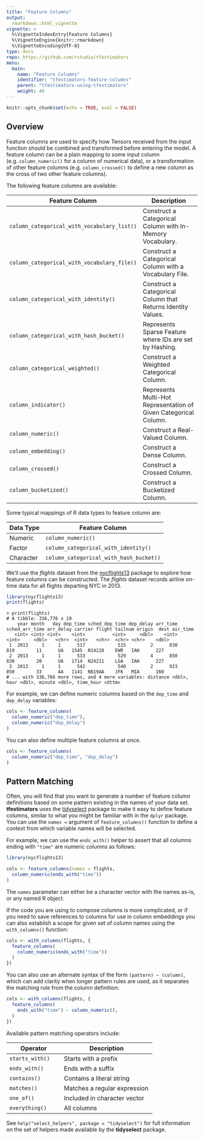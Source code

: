 ```yaml
---
title: "Feature Columns"
output: 
  rmarkdown::html_vignette
vignette: >
  %\VignetteIndexEntry{Feature Columns}
  %\VignetteEngine{knitr::rmarkdown}
  %\VignetteEncoding{UTF-8}
type: docs
repo: https://github.com/rstudio/tfestimators
menu:
  main:
    name: "Feature Columns"
    identifier: "tfestimators-feature-columns"
    parent: "tfestimators-using-tfestimators"
    weight: 40
---
```



```r
knitr::opts_chunk$set(echo = TRUE, eval = FALSE)
```

## Overview

Feature columns are used to specify how Tensors received from the input function should be combined and transformed before entering the model. A feature column can be a plain mapping to some input column (e.g. `column_numeric()` for a column of numerical data), or a transformation of other feature columns (e.g. `column_crossed()` to define a new column as the cross of two other feature columns).

The following feature columns are available:

| Feature Column  | Description |
|---------------------------------------|----------------------------------------------------------------|
| `column_categorical_with_vocabulary_list()`  | Construct a Categorical Column with In-Memory Vocabulary.  |
| `column_categorical_with_vocabulary_file()`  |  Construct a Categorical Column with a Vocabulary File. |
| `column_categorical_with_identity()`  | Construct a Categorical Column that Returns Identity Values. |
| `column_categorical_with_hash_bucket()`  |  Represents Sparse Feature where IDs are set by Hashing. |
| `column_categorical_weighted()`  |  Construct a Weighted Categorical Column. |
| `column_indicator()`  | Represents Multi-Hot Representation of Given Categorical Column. |
| `column_numeric()`  | Construct a Real-Valued Column. |
| `column_embedding()`  | Construct a Dense Column. |
| `column_crossed()`  | Construct a Crossed Column. |
| `column_bucketized()`  | Construct a Bucketized Column. |

Some typical mappings of R data types to feature column are:

| Data Type  | Feature Column                          |
|------------|-----------------------------------------|
| Numeric    | `column_numeric()`                      |
| Factor     | `column_categorical_with_identity()`    |
| Character  | `column_categorical_with_hash_bucket()` |


We'll use the *flights* dataset from the [nycflights13](https://cran.r-project.org/package=nycflights13) package to explore how feature columns can be constructed. The *flights* dataset records airline on-time data for all flights departing NYC in 2013.

```r
library(nycflights13)
print(flights)
```

```
> print(flights)
# A tibble: 336,776 x 19
    year month   day dep_time sched_dep_time dep_delay arr_time sched_arr_time arr_delay carrier flight tailnum origin  dest air_time
   <int> <int> <int>    <int>          <int>     <dbl>    <int>          <int>     <dbl>   <chr>  <int>   <chr>  <chr> <chr>    <dbl>
 1  2013     1     1      517            515         2      830            819        11      UA   1545  N14228    EWR   IAH      227
 2  2013     1     1      533            529         4      850            830        20      UA   1714  N24211    LGA   IAH      227
 3  2013     1     1      542            540         2      923            850        33      AA   1141  N619AA    JFK   MIA      160
# ... with 336,766 more rows, and 4 more variables: distance <dbl>, hour <dbl>, minute <dbl>, time_hour <dttm>
```

For example, we can define numeric columns based on the `dep_time` and `dep_delay` variables:

```r
cols <- feature_columns(
  column_numeric("dep_time"),
  column_numeric("dep_delay")
)
```

You can also define multiple feature columns at once.

```r
cols <- feature_columns(
  column_numeric("dep_time", "dep_delay")
)
```


## Pattern Matching

Often, you will find that you want to generate a number of feature column definitions based on some pattern existing in the names of your data set. **tfestimators** uses the [tidyselect](https://github.com/r-lib/tidyselect) package to make it easy to define feature columns, similar to what you might be familiar with in the `dplyr` package. You can use the `names = ` argument of `feature_columns()` function to define a context from which variable names will be selected.

For example, we can use the `ends_with()` helper to assert that all columns ending with `"time"` are numeric columns as follows:

```r
library(nycflights13)

cols <- feature_columns(names = flights,
  column_numeric(ends_with("time"))
)
```

The `names` parameter can either be a character vector with the names as-is, or any named R object.

If the code you are using to compose columns is more complicated, or if you need to save references to columns for use in column embeddings you can also establish a scope for given set of column names using the `with_columns()` function:

```r
cols <- with_columns(flights, {
  feature_columns(
    column_numeric(ends_with("time"))
  )
})
```

You can also use an alternate syntax of the form `(pattern) ~ (column)`, which can add clarity when longer pattern rules are used, as it separates the matching rule from the column definition:

```r
cols <- with_columns(flights, {
  feature_columns(
    ends_with("time") ~ column_numeric(),
  )
})
```

Available pattern matching operators include:

| Operator | Description |
|---------------------------------------|----------------------------------------------------------------|
| `starts_with()`  | Starts with a prefix  |
| `ends_with()`  |  Ends with a suffix |
| `contains()`  |  Contains a literal string |
| `matches()`  | Matches a regular expression |
| `one_of()`  |  Included in character vector |
| `everything()`  | All columns |

See `help("select_helpers", package = "tidyselect")` for full information on the set of
helpers made available by the **tidyselect** package.



